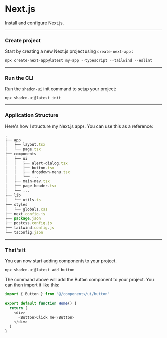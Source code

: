 # Next.js

<div style={{ color: 'grey', fontSize: '16px' }}> 
Install and configure Next.js.
</div>

-------------------------------

### Create project

Start by creating a new Next.js project using `create-next-app` :
```js copy
npx create-next-app@latest my-app --typescript --tailwind --eslint
```

-------------------------------

### Run the CLI

Run the `shadcn-ui` init command to setup your project:
```  {3} copy
npx shadcn-ui@latest init

```
-------------------------------

### Application Structure
Here's how I structure my Next.js apps. You can use this as a reference:
```js {6-10, 14-15} copy
.
├── app
│   ├── layout.tsx
│   └── page.tsx
├── components
│   ├── ui
│   │   ├── alert-dialog.tsx
│   │   ├── button.tsx
│   │   ├── dropdown-menu.tsx
│   │   └── ...
│   ├── main-nav.tsx
│   ├── page-header.tsx
│   └── ...
├── lib
│   └── utils.ts
├── styles
│   └── globals.css
├── next.config.js
├── package.json
├── postcss.config.js
├── tailwind.config.js
└── tsconfig.json

```
-------------------------------

### That's it
You can now start adding components to your project.

```js  copy
npx shadcn-ui@latest add button
```

The command above will add the Button component to your project. You can then import it like this:
```js {1, 6} showLineNumbers copy
import { Button } from "@/components/ui/button"
 
export default function Home() {
  return (
    <div>
      <Button>Click me</Button>
    </div>
  )
}
```
